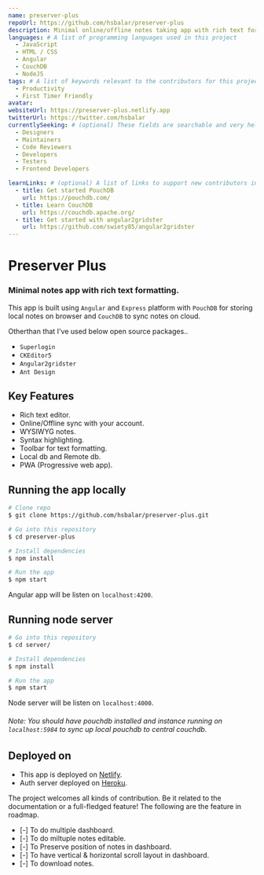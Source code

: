 ```yaml
---
name: preserver-plus
repoUrl: https://github.com/hsbalar/preserver-plus
description: Minimal online/offline notes taking app with rich text formatting.
languages: # A list of programming languages used in this project
  - JavaScript
  - HTML / CSS
  - Angular
  - CouchDB
  - NodeJS
tags: # A list of keywords relevant to the contributors for this project
  - Productivity
  - First Timer Friendly
avatar:
websiteUrl: https://preserver-plus.netlify.app
twitterUrl: https://twitter.com/hsbalar
currentlySeeking: # (optional) These fields are searchable and very helpful for contributors to match well with your project
  - Designers
  - Maintainers
  - Code Reviewers
  - Developers
  - Testers
  - Frontend Developers

learnLinks: # (optional) A list of links to support new contributors in learning about your project and tech stack and culture / community
  - title: Get started PouchDB
    url: https://pouchdb.com/
  - title: Learn CouchDB
    url: https://couchdb.apache.org/
  - title: Get started with angular2gridster
    url: https://github.com/swiety85/angular2gridster
---
```


<!-- Divide your content into sections using our handy shortcodes. Each section is optional -->

<Overview>

# Preserver Plus

### Minimal notes app with rich text formatting.

This app is built using `Angular` and `Express` platform with `PouchDB` for storing local notes on browser and `CouchDB` to sync notes on cloud.

Otherthan that I've used below open source packages..

- `Superlogin`
- `CKEditor5`
- `Angular2gridster`
- `Ant Design`

## Key Features

- Rich text editor.
- Online/Offline sync with your account.
- WYSIWYG notes.
- Syntax highlighting.
- Toolbar for text formatting.
- Local db and Remote db.
- PWA (Progressive web app).

## Running the app locally

```bash
# Clone repo
$ git clone https://github.com/hsbalar/preserver-plus.git

# Go into this repository
$ cd preserver-plus

# Install dependencies
$ npm install

# Run the app
$ npm start
```

Angular app will be listen on `localhost:4200`.

## Running node server

```bash
# Go into this repository
$ cd server/

# Install dependencies
$ npm install

# Run the app
$ npm start
```

Node server will be listen on `localhost:4000`.

###### Note: You should have pouchdb installed and instance running on `localhost:5984` to sync up local pouchdb to central couchdb.

## Deployed on

- This app is deployed on [Netlify](https://www.netlify.com/).
- Auth server deployed on [Heroku](https://www.heroku.com/).

</Overview>

<Contributing>

The project welcomes all kinds of contribution. Be it related to the documentation or a full-fledged feature!
The following are the feature in roadmap.

- [-] To do multiple dashboard.
- [-] To do miltuple notes editable.
- [-] To Preserve position of notes in dashboard.
- [-] To have vertical & horizontal scroll layout in dashboard.
- [-] To download notes.

</Contributing>
